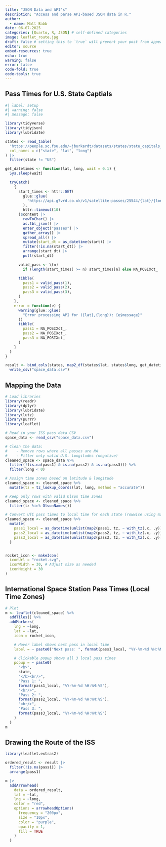 ```yaml
---
title: "JSON Data and API's"
description: "Access and parse API-based JSON data in R."
author:
  - name: Matt Babb
date: 06-07-2025
categories: [Quarto, R, JSON] # self-defined categories
image: leaflet_route.jpg
draft: false # setting this to `true` will prevent your post from appearing on your listing page until you're ready!
editor: source
embed-resources: true
echo: true
warning: false
error: false
code-fold: true
code-tools: true
---
```


## Pass Times for U.S. State Captials

```r
#| label: setup
#| warning: false
#| message: false

library(tidyverse)
library(tidyjson)
library(lubridate)

states <- read_table(
  "https://people.sc.fsu.edu/~jburkardt/datasets/states/state_capitals_ll.txt",
  col_names = c("state", "lat", "long")
) |>
  filter(state != "US")

get_datetimes <- function(lat, long, wait = 0.1) {
  Sys.sleep(wait)

  tryCatch(
    {
      start_times <- httr::GET(
        glue::glue(
          "https://api.g7vrd.co.uk/v1/satellite-passes/25544/{lat}/{long}.json"
        ),
        httr::timeout(10)
      )$content |>
        rawToChar() |>
        as.tbl_json() |>
        enter_object("passes") |>
        gather_array() |>
        spread_all() |>
        mutate(start_dt = as_datetime(start)) |>
        filter(!is.na(start_dt)) |>
        arrange(start_dt) |>
        pull(start_dt)

      valid_pass <- \(n)
        if (length(start_times) >= n) start_times[n] else NA_POSIXct_

      tibble(
        pass1 = valid_pass(1),
        pass2 = valid_pass(2),
        pass3 = valid_pass(3),
      )
    },
    error = function(e) {
      warning(glue::glue(
        "Error processing API for ({lat},{long}): {e$message}"
      ))
      tibble(
        pass1 = NA_POSIXct_,
        pass2 = NA_POSIXct_,
        pass3 = NA_POSIXct_
      )
    }
  )
}

result <- bind_cols(states, map2_df(states$lat, states$long, get_datetimes)) |>
  write_csv("space_data.csv")
```

## Mapping the Data

```r
# Load libraries
library(readr)
library(dplyr)
library(lubridate)
library(lutz)
library(purrr)
library(leaflet)

# Read in your ISS pass data CSV
space_data <- read_csv("space_data.csv")

# Clean the data:
#    - Remove rows where all passes are NA
#    - Filter only valid U.S. longitudes (negative)
cleaned_space <- space_data %>%
  filter(!(is.na(pass1) & is.na(pass2) & is.na(pass3))) %>%
  filter(long < 0)

# Assign time zones based on latitude & longitude
cleaned_space <- cleaned_space %>%
  mutate(tz = tz_lookup_coords(lat, long, method = "accurate"))

# Keep only rows with valid Olson time zones
cleaned_space <- cleaned_space %>%
  filter(tz %in% OlsonNames())

# Convert UTC pass times to local time for each state (rowwise using map2)
cleaned_space <- cleaned_space %>%
  mutate(
    pass1_local = as_datetime(unlist(map2(pass1, tz, ~ with_tz(.x, .y)))),
    pass2_local = as_datetime(unlist(map2(pass2, tz, ~ with_tz(.x, .y)))),
    pass3_local = as_datetime(unlist(map2(pass3, tz, ~ with_tz(.x, .y))))
  )


rocket_icon <- makeIcon(
  iconUrl = "rocket.svg",
  iconWidth = 30, # Adjust size as needed
  iconHeight = 30
)
```


## International Space Station Pass Times (Local Time Zones)

```r
# Plot
m <- leaflet(cleaned_space) %>%
  addTiles() %>%
  addMarkers(
    lng = ~long,
    lat = ~lat,
    icon = rocket_icon,

    # Hover label shows next pass in local time
    label = ~ paste0("Next pass: ", format(pass1_local, "%Y-%m-%d %H:%M:%S")),

    # Clickable popup shows all 3 local pass times
    popup = ~ paste0(
      "<b>",
      state,
      "</b><br/>",
      "Pass 1: ",
      format(pass1_local, "%Y-%m-%d %H:%M:%S"),
      "<br/>",
      "Pass 2: ",
      format(pass2_local, "%Y-%m-%d %H:%M:%S"),
      "<br/>",
      "Pass 3: ",
      format(pass3_local, "%Y-%m-%d %H:%M:%S")
    )
  )
m
```


## Drawing the Route of the ISS

```r
library(leaflet.extras2)

ordered_result <- result |>
  filter(!is.na(pass1)) |>
  arrange(pass1)

m |>
  addArrowhead(
    data = ordered_result,
    lat = ~lat,
    lng = ~long,
    color = "red",
    options = arrowheadOptions(
      frequency = "200px",
      size = "10px",
      color = "purple",
      opacity = 1,
      fill = TRUE
    )
  )
```